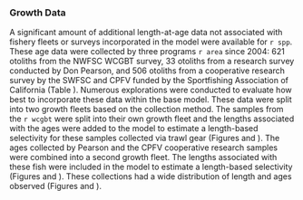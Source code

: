 ### Growth Data {#growth-data}

A significant amount of additional length-at-age data not associated with fishery fleets or surveys incorporated in the model were available for `r spp`. These age data were collected by three programs `r area` since 2004: 621 otoliths from the NWFSC WCGBT survey, 33 otoliths from a research survey conducted by Don Pearson, and 506 otoliths from a cooperative research survey by the SWFSC and CPFV funded by the Sportfishing Association of California (Table \ref{tab:growth-age-samps}). Numerous explorations were conducted to evaluate how best to incorporate these data within the base model. These data were split into two growth fleets based on the collection method. The samples from the `r wcgbt` were split into their own growth fleet and the lengths associated with the ages were added to the model to estimate a length-based selectivity for these samples collected via trawl gear (Figures \ref{fig:growth-wcgbt-len} and \ref{fig:growth-mean-wcgbt-len}).  The ages collected by Pearson and the CPFV cooperative research samples were combined into a second growth fleet. The lengths associated with these fish were included in the model to estimate a length-based selectivity (Figures \ref{fig:growth-coop-len} and \ref{fig:growth-mean-coop-len}). These collections had a wide distribution of length and ages observed (Figures \ref{fig:growth-len-dist} and \ref{fig:growth-age-dist}).
